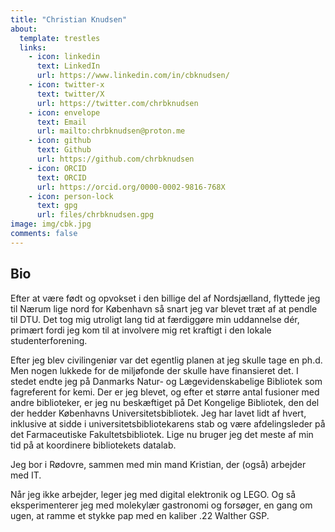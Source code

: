 ```yaml
---
title: "Christian Knudsen"
about:
  template: trestles
  links: 
    - icon: linkedin
      text: LinkedIn
      url: https://www.linkedin.com/in/cbknudsen/
    - icon: twitter-x
      text: twitter/X
      url: https://twitter.com/chrbknudsen
    - icon: envelope
      text: Email
      url: mailto:chrbknudsen@proton.me
    - icon: github
      text: Github
      url: https://github.com/chrbknudsen
    - icon: ORCID
      text: ORCID
      url: https://orcid.org/0000-0002-9816-768X
    - icon: person-lock
      text: gpg
      url: files/chrbknudsen.gpg
image: img/cbk.jpg
comments: false
---
```


## Bio

Efter at være født og opvokset i den billige del af Nordsjælland, flyttede jeg til Nærum lige nord for 
København så snart jeg var blevet træt af at pendle til
DTU.
Det tog mig utroligt lang tid at færdiggøre min uddannelse dér, primært fordi jeg kom til at involvere mig ret kraftigt i den lokale studenterforening.

Efter jeg blev civilingeniør var det egentlig planen at jeg skulle tage en ph.d. Men nogen lukkede for de 
miljøfonde der skulle have finansieret det. I stedet 
endte jeg på Danmarks Natur- og Lægevidenskabelige Bibliotek som fagreferent for kemi. 
Der er jeg blevet, og efter et større antal fusioner med andre biblioteker, er jeg nu beskæftiget på Det Kongelige Bibliotek, den del der hedder Københavns Universitetsbibliotek. 
Jeg har lavet lidt af hvert, inklusive at sidde i universitetsbibliotekarens stab og være afdelingsleder på det Farmaceutiske Fakultetsbibliotek.
Lige nu bruger jeg det meste af min tid på at koordinere bibliotekets datalab.

Jeg bor i Rødovre, sammen med min mand Kristian, der (også) arbejder med IT.

Når jeg ikke arbejder, leger jeg med digital elektronik og LEGO. Og så eksperimenterer jeg med molekylær gastronomi og forsøger, en gang om ugen, at ramme et stykke pap med en kaliber .22 Walther GSP.

